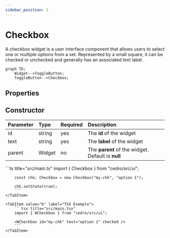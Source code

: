 ```yaml
---
sidebar_position: 1
---
```



# Checkbox

A checkbox widget is a user interface component that allows users to select one or multiple options from a set. Represented by a small square, it can be checked or unchecked and generally has an associated text label.

```mermaid
graph TD;
    Widget-->ToggleButton;
    ToggleButton-->Checkbox;
```

## Properties

<InheritsFromWidget name="Checkbox" fromName="ToggleButton" />

## Constructor

| Parameter | Type   | Required | Description                                       |
| :-------- | :----- | :------- | :------------------------------------------------ |
| id        | string | yes      | The **id** of the widget                          |
| text      | string | yes      | The **label** of the widget                       |
| parent    | Widget | no       | The **parent** of the widget. Default is **null** |

<Tabs>
    <TabItem value="a"  label="TS Example" default >
        ```ts title="src/main.ts"
        import { Checkbox } from "cedro/src/ui";

        const chk: Checkbox = new Checkbox("my-chk", "option 1");

        chk.setState(true);
        ```
    </TabItem>

    <TabItem value="b" label="TSX Example">
        ```tsx title="src/main.tsx"
        import { WCheckbox } from "cedro/src/ui";

        <WCheckbox id="my-chk" text="option 1" checked />
        ```
    </TabItem>

</Tabs>
